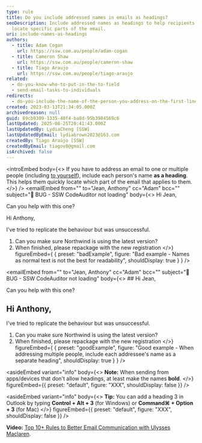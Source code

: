 ```yaml
---
type: rule
title: Do you include addressed names in emails as headings?
seoDescription: Include addressed names as headings to help recipients quickly
  locate specific parts of the email.
uri: include-names-as-headings
authors:
  - title: Adam Cogan
    url: https://ssw.com.au/people/adam-cogan
  - title: Cameron Shaw
    url: https://ssw.com.au/people/cameron-shaw
  - title: Tiago Araujo
    url: https://ssw.com.au/people/tiago-araujo
related:
  - do-you-know-who-to-put-in-the-to-field
  - send-email-tasks-to-individuals
redirects:
  - do-you-include-the-name-of-the-person-you-address-on-the-first-line
created: 2023-03-13T21:34:05.000Z
archivedreason: null
guid: 89cb9309-1335-48f4-ba8d-95b3984569c6
lastUpdated: 2025-08-25T20:41:43.000Z
lastUpdatedBy: LydiaCheng [SSW]
lastUpdatedByEmail: lydiabrown2023@163.com
createdBy: Tiago Araújo [SSW]
createdByEmail: tiagov8@gmail.com
isArchived: false
---
```

<introEmbed
  body={<>
If you have to address an email to one or multiple people (including [to yourself](/dones-do-you-send-yourself-emails)), include each person's name **as a heading**. This helps them quickly locate which part of the email that applies to them.
  </>}
/>
<emailEmbed
  from=""
  to="Jean, Anthony"
  cc="Adam"
  bcc=""
  subject="🐛 BUG - SSW CodeAuditor not loading"
  body={<>
    Hi Jean,

Can you help with this one?

Hi Anthony,

I've tried to replicate the behaviour but was unsuccessful.

1. Can you make sure Northwind is using the latest version?
2. When finished, please repackage with the new registration
  </>}
  figureEmbed={ {
    preset: "badExample",
    figure: "Bad example - Names as normal text is not the best for readability",
    shouldDisplay: true
  } }
/>

<emailEmbed
  from=""
  to="Jean, Anthony"
  cc="Adam"
  bcc=""
  subject="🐛 BUG - SSW CodeAuditor not loading"
  body={<>
    ## Hi Jean,

Can you help with this one?

## Hi Anthony,

I've tried to replicate the behaviour but was unsuccessful.

1. Can you make sure Northwind is using the latest version?
2. When finished, please repackage with the new registration
  </>}
  figureEmbed={ {
    preset: "goodExample",
    figure: "Good example - When addressing multiple people, include each addressee's name as a separate heading",
    shouldDisplay: true
  } }
/>


<asideEmbed
  variant="info"
  body={<>
    **Note:** When sending from apps/devices that don't allow headings, at least make the names **bold**.
  </>}
  figureEmbed={{
    preset: "default",
    figure: "XXX",
    shouldDisplay: false
  }}
/>



<asideEmbed
  variant="info"
  body={<>
    **Tip:** You can add a heading 3 in Outlook by typing **Control + Alt + 3** (for Windows) or **Command⌘ + Option + 3** (for Mac)
  </>}
  figureEmbed={{
    preset: "default",
    figure: "XXX",
    shouldDisplay: false
  }}
/>


**Video:** [Top 10+ Rules to Better Email Communication with Ulysses Maclaren](https://www.youtube.com/watch?v=LAqRokqq4jI).
